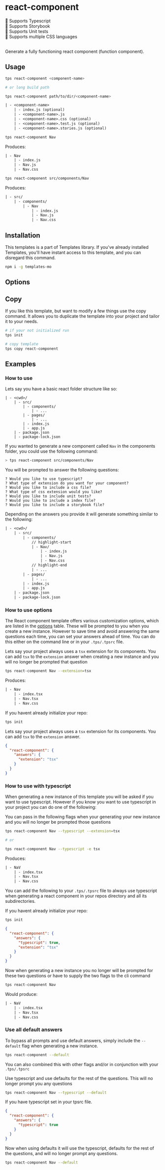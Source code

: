 
# react-component

<div className="row" style={{ fontSize: 20 }}>
  <div className="col col--6">🎉 Supports Typescript</div>
  <div className="col col--6">📗 Supports Storybook</div>
  <div className="col col--6">🧪 Supports Unit tests</div>
  <div className="col col--6">💅 Supports multiple CSS languages</div>
</div>

<br />

Generate a fully functioning react component (function component).

## Usage

```bash title="Usage"
tps react-component <component-name>

# or long build path

tps react-component path/to/dir/<component-name>
```

```txt title="Creates"
| - <component-name>
	| - index.js (optional)
	| - <component-name>.js
	| - <component-name>.css (optional)
	| - <component-name>.test.js (optional)
	| - <component-name>.stories.js (optional)
```

<Example>

<Tabs>

<TabItem value="default">

```bash
tps react-component Nav
```

Produces:

```txt
| - Nav
	| - index.js
	| - Nav.js
	| - Nav.css
```

</TabItem>

<TabItem value="long build path">

```bash
tps react-component src/components/Nav
```

Produces:

```txt
| - src/
	| - components/
		| - Nav
			| - index.js
			| - Nav.js
			| - Nav.css
```

</TabItem>

</Tabs>

</Example>

## Installation

This templates is a part of Templates library. If you've already installed
Templates, you'll have instant access to this template, and you can disregard
this command.

```bash
npm i -g templates-mo
```

## Options

<TemplateOptions template="react-component" type="js" />

## Copy

If you like this template, but want to modify a few things use the copy command.
It allows you to duplicate the template into your project and tailor it to your
needs.

```bash
# if your not initialized run
tps init

# copy template
tps copy react-component
```

## Examples

### How to use

Lets say you have a basic react folder structure like so:

```text
| - <cwd>/
	| - src/
		| - components/
			| - ...
		| - pages/
			| - ...
		| - index.js
		| - app.js
	| - package.json
	| - package-lock.json
```

If you wanted to generate a new component called `Nav` in the components folder,
you could use the following command:

```bash
> tps react-component src/components/Nav
```

You will be prompted to answer the following questions:

```
? Would you like to use typescript?
? What type of extension do you want for your component?
? Would you like to include a css file?
? What type of css extension would you like?
? Would you like to include unit tests?
? Would you like to include a index file?
? Would you like to include a storybook file?
```

Depending on the answers you provide it will generate something similar to the
following:

```txt
| - <cwd>/
	| - src/
		| - components/
			// highlight-start
			| - Nav/
				| - index.js
				| - Nav.js
				| - Nav.css
			// highlight-end
			| - ...
		| - pages/
			| - ...
		| - index.js
		| - app.js
	| - package.json
	| - package-lock.json
```

### How to use options

The React component template offers various customization options, which are
listed in the [options](#options) table. These will be prompted to you when you
create a new instance. However to save time and avoid answering the same
questions each time, you can set your answers ahead of time. You can do this
either on the command line or in your `.tps/.tpsrc` file.

<Tabs>

<TabItem value="cli">

Lets say your project always uses a `tsx` extension for its components. You can
add `tsx` to the `extension` answer when creating a new instance and you will no
longer be prompted that question

```bash
tps react-component Nav --extension=tsx
```

Produces:

```txt
| - Nav
	| - index.tsx
	| - Nav.tsx
	| - Nav.css
```

</TabItem>

<TabItem value=".tps/.tpsrc">

If you havent already initialize your repo:

```bash
tps init
```

Lets say your project always uses a `tsx` extension for its components. You can
add `tsx` to the `extension` answer.

```json title=".tps/.tpsrc"
{
  "react-component": {
    "answers": {
      "extension": "tsx"
    }
  }
}
```

</TabItem>

</Tabs>

### How to use with typescript

When generating a new instance of this template you will be asked if you want to
use typescript. However if you know you want to use typescript in your project
you can do one of the following:

<Tabs>

<TabItem value="cli">

You can pass in the following flags when your generating your new instance and
you will no longer be prompted those questions

```bash
tps react-component Nav --typescript --extension=tsx

# or

tps react-component Nav --typescript -e tsx
```

Produces:

```txt
| - NaV
	| - index.tsx
	| - Nav.tsx
	| - Nav.css
```

</TabItem>

<TabItem value=".tps/.tpsrc">

You can add the following to your `.tps/.tpsrc` file to always use typescript
when generating a react component in your repos directory and all its
subdirectories.

If you havent already initialize your repo:

```bash
tps init
```

```json title=".tps/.tpsrc"
{
  "react-component": {
    "answers": {
      "typescript": true,
      "extension": "tsx"
    }
  }
}
```

Now when generating a new instance you no longer will be prompted for these two
questions or have to supply the two flags to the cli command

```bash
tps react-component Nav
```

Would produce:

```txt
| - NaV
	| - index.tsx
	| - Nav.tsx
	| - Nav.css
```

</TabItem>

</Tabs>

### Use all default answers

To bypass all prompts and use default answers, simply include the `--default`
flag when generating a new instance.

```bash
tps react-component --default
```

You can also combined this with other flags and/or in conjunction with your
`.tps/.tpsrc`

<Tabs>

<TabItem value="cli">

Use typescript and use defaults for the rest of the questions. This will no
longer prompt you any questions

```bash
tps react-component Nav --typescript --default
```

</TabItem>

<TabItem value=".tps/.tpsrc">

If you have typescript set in your tpsrc file.

```json title=".tps/.tpsrc"
{
  "react-component": {
    "answers": {
      "typescript": true
    }
  }
}
```

Now when using defaults it will use the typescript, defaults for the rest of the
questions, and will no longer prompt any questions.

```bash
tps react-component Nav --default
```

</TabItem>

</Tabs>
